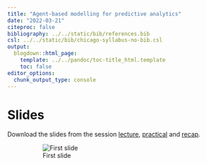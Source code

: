 ```yaml
---
title: "Agent-based modelling for predictive analytics"
date: "2022-03-21"
citeproc: false
bibliography: ../../static/bib/references.bib
csl: ../../static/bib/chicago-syllabus-no-bib.csl
output:
  blogdown::html_page:
    template: ../../pandoc/toc-title_html.template
    toc: false
editor_options:
  chunk_output_type: console
---
```


# Slides

Download the slides from the session [lecture](/slides/session4_lecture.pdf), [practical](/slides/session4_lab.pdf) and [recap](/slides/session4_recap.pdf).


<figure>
![First slide]()
</figure>
